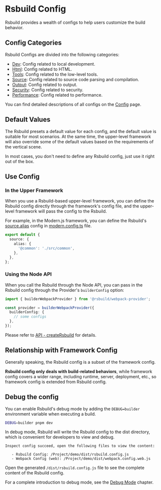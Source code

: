 # Rsbuild Config

Rsbuild provides a wealth of configs to help users customize the build behavior.

## Config Categories

Rsbuild Configs are divided into the following categories:

- [Dev](/config/options/dev.html): Config related to local development.
- [Html](/config/options/html.html): Config related to HTML.
- [Tools](/config/options/tools.html): Config related to the low-level tools.
- [Source](/config/options/source.html): Config related to source code parsing and compilation.
- [Output](/config/options/output.html): Config related to output.
- [Security](/config/options/security.html): Config related to security.
- [Performance](/config/options/performance.html): Config related to performance.

You can find detailed descriptions of all configs on the [Config](/config/) page.

## Default Values

The Rsbuild presets a default value for each config, and the default value is suitable for most scenarios. At the same time, the upper-level framework will also override some of the default values based on the requirements of the vertical scene.

In most cases, you don't need to define any Rsbuild config, just use it right out of the box.

## Use Config

### In the Upper Framework

When you use a Rsbuild-based upper-level framework, you can define the Rsbuild config directly through the framework's config file, and the upper-level framework will pass the config to the Rsbuild.

For example, in the Modern.js framework, you can define the Rsbuild's [source.alias](/config/options/source.html#sourcealias) config in [modern.config.ts](https://modernjs.dev/en/configure/app/usage.html) file.

```ts title="modern.config.ts"
export default {
  source: {
    alias: {
      '@common': './src/common',
    },
  },
};
```

### Using the Node API

When you call the Rsbuild through the Node API, you can pass in the Rsbuild config through the Provider's `builderConfig` option:

```ts
import { builderWebpackProvider } from '@rsbuild/webpack-provider';

const provider = builderWebpackProvider({
  builderConfig: {
    // some configs
  },
});
```

Please refer to [API - createRsbuild](/api/javascript-api/builder-core.html#createbuilder) for details.

## Relationship with Framework Config

Generally speaking, the Rsbuild config is a subset of the framework config.

**Rsbuild config only deals with build-related behaviors**, while framework config covers a wider range, including runtime, server, deployment, etc., so framework config is extended from Rsbuild config.

## Debug the config

You can enable Rsbuild's debug mode by adding the `DEBUG=builder` environment variable when executing a build.

```bash
DEBUG=builder pnpm dev
```

In debug mode, Rsbuild will write the Rsbuild config to the dist directory, which is convenient for developers to view and debug.

```
Inspect config succeed, open the following files to view the content:

   - Rsbuild Config: /Project/demo/dist/rsbuild.config.js
   - Webpack Config (web): /Project/demo/dist/webpack.config.web.js
```

Open the generated `/dist/rsbuild.config.js` file to see the complete content of the Rsbuild config.

For a complete introduction to debug mode, see the [Debug Mode](/guide/debug/debug-mode.html) chapter.
